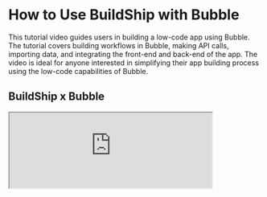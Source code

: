 # How to Use BuildShip with Bubble

This tutorial video guides users in building a low-code app using Bubble. The tutorial covers building workflows in
Bubble, making API calls, importing data, and integrating the front-end and back-end of the app. The video is ideal for
anyone interested in simplifying their app building process using the low-code capabilities of Bubble.

## BuildShip x Bubble

<iframe
  className='aspect-video w-full'
  src='https://www.youtube.com/embed/UbyEUP9H0Kg?si=--QCr_Q3XSptu2-V'
  allow='accelerometer; autoplay; clipboard-write; encrypted-media; gyroscope; picture-in-picture;
    allowfullscreen'
  width='80%'
/>
